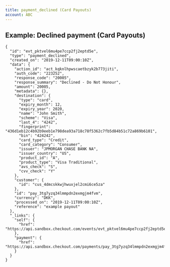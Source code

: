 ```yaml
---
title: payment_declined (Card Payouts)
account: ABC
---
```


Example: Declined payment (Card Payouts)
----------------------------------------

    {
      "id": "evt_pktvel6mu4pe7ccp2fj2eptd5e",
      "type": "payment_declined",
      "created_on": "2019-12-11T09:00:10Z",
      "data": {
        "action_id": "act_kqknlhpwscaetbzyk2b773jiti",
        "auth_code": "223252",
        "response_code": "20005",
        "response_summary": "Declined - Do Not Honour",
        "amount": 20005,
        "metadata": {},
        "destination": {
          "type": "card",
          "expiry_month": 12,
          "expiry_year": 2020,
          "name": "John Smith",
          "scheme": "Visa",
          "last_4": "4242",
          "fingerprint": "436d1eb12c4b92b9eeb1e798dea93a718c78f5362c7fb5d84b51c72a869b6101",
          "bin": "424242",
          "card_type": "Credit",
          "card_category": "Consumer",
          "issuer": "JPMORGAN CHASE BANK NA",
          "issuer_country": "US",
          "product_id": "A",
          "product_type": "Visa Traditional",
          "avs_check": "S",
          "cvv_check": "Y"
        },
        "customer": {
          "id": "cus_4dmcskkwjhwuxjel2cmi6ce5za"
        },
        "id": "pay_3tg7yzq34lmmpdn2exmgjm4fvm",
        "currency": "DKK",
        "processed_on": "2019-12-11T09:00:10Z",
        "reference": "example payout"
      },
      "_links": {
        "self": {
          "href": "https://api.sandbox.checkout.com/events/evt_pktvel6mu4pe7ccp2fj2eptd5e"
        },
        "payment": {
          "href": "https://api.sandbox.checkout.com/payments/pay_3tg7yzq34lmmpdn2exmgjm4fvm"
        }
      }
    }
    
